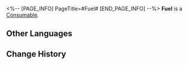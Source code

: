 <%-- [PAGE_INFO]
PageTitle=#Fuel#
[END_PAGE_INFO] --%>
{{Item Infobox
|id          = 201
|image       = Item Fuel.png
|type        = Consumable
|invCategory = Valuables
|rarity      = 4
|effect      = Item used to replenish Trailblaze Power. Provides 60 Trailblaze Power.
|description = Fuel canisters filled up with the dreams and courage of the Nameless.
|source1     = [[Level Rewards]]
}}
{{Description|''"Idealism? I prefer to call it the observer effect and human self-actualization."''}}
'''Fuel''' is a [[Consumable]].

==Other Languages==
{{Other Languages
|en   = Fuel
|zhs  = 燃料
|zht  = 燃料
|ja   = 燃料
|ko   = 연료
|es   = Combustible
|fr   = Carburant
|ru   = Топливо
|th   = Fuel
|vi   = Nhiên Liệu
|de   = Treibstoff
|id   = Fuel
|pt   = Combustível
}}

==Change History==
{{Change History|1.0}}